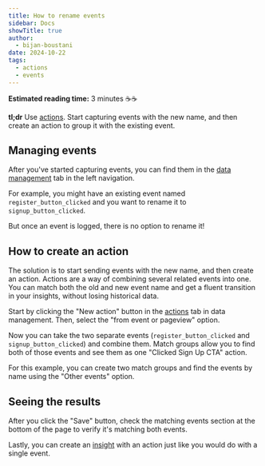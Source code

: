 ```yaml
---
title: How to rename events
sidebar: Docs
showTitle: true
author:
  - bijan-boustani
date: 2024-10-22
tags:
  - actions
  - events
---
```


**Estimated reading time:** 3 minutes ☕☕

**tl;dr** Use [actions](/docs/data/actions). Start capturing events with the new name, and then create an action to group it with the existing event.

## Managing events

After you've started capturing events, you can find them in the [data management](/data-management/actions) tab in the left navigation.

For example, you might have an existing event named `register_button_clicked` and you want to rename it to `signup_button_clicked`.

But once an event is logged, there is no option to rename it!

## How to create an action

The solution is to start sending events with the new name, and then create an action. Actions are a way of combining several related events into one. You can match both the old and new event name and get a fluent transition in your insights, without losing historical data.

Start by clicking the "New action" button in the [actions](/data-management/actions) tab in data management. Then, select the "from event or pageview" option.

<ProductScreenshot
    imageLight="https://res.cloudinary.com/dmukukwp6/image/upload/create_first_action_light_63d4f8aa42.png"
    imageDark="https://res.cloudinary.com/dmukukwp6/image/upload/create_first_action_dark_bb2ec7a894.png"
    alt="Create an action"
    classes="rounded"
/>

Now you can take the two separate events (`register_button_clicked` and `signup_button_clicked`) and combine them. Match groups allow you to find both of those events and see them as one "Clicked Sign Up CTA" action.

For this example, you can create two match groups and find the events by name using the "Other events" option.

<ProductScreenshot
    imageLight="https://res.cloudinary.com/dmukukwp6/image/upload/create_action_light_b6e41e971c.png"
    imageDark="https://res.cloudinary.com/dmukukwp6/image/upload/create_action_dark_d81043846b.png"
    alt="Create action page with match groups"
    classes="rounded"
/>

## Seeing the results

After you click the "Save" button, check the matching events section at the bottom of the page to verify it's matching both events.

<ProductScreenshot
    imageLight="https://res.cloudinary.com/dmukukwp6/image/upload/matching_events_light_7e62c3b84a.png"
    imageDark="https://res.cloudinary.com/dmukukwp6/image/upload/matching_events_dark_0061946f67.png"
    alt="View matching events"
    classes="rounded"
/>

Lastly, you can create an [insight](/docs/product-analytics/insights) with an action just like you would do with a single event.

<ProductScreenshot
    imageLight="https://res.cloudinary.com/dmukukwp6/image/upload/action_insight_light_2516295bc0.png"
    imageDark="https://res.cloudinary.com/dmukukwp6/image/upload/action_insight_dark_56d659f545.png"
    alt="Create an insight with an action"
    classes="rounded"
/>
